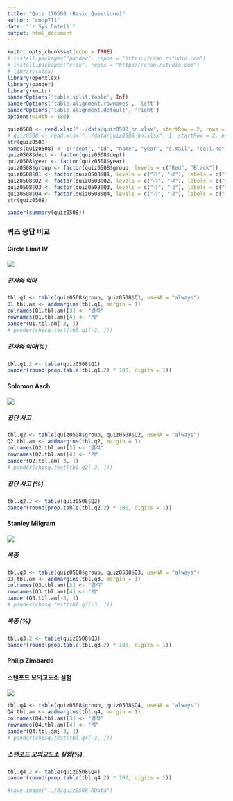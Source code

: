 ```yaml
---
title: "Quiz 170508 (Basic Questions)"
author: "coop711"
date: "`r Sys.Date()`"
output: html_document
---
```


```r
knitr::opts_chunk$set(echo = TRUE)
# install.packages("pander", repos = "https://cran.rstudio.com")
# install.packages("xlsx", repos = "https://cran.rstudio.com")
# library(xlsx)
library(openxlsx)
library(pander)
library(knitr)
panderOptions('table.split.table', Inf)
panderOptions('table.alignment.rownames', 'left')
panderOptions('table.alignment.default', 'right')
options(width = 180)
```

```r
quiz0508 <- read.xlsx("../data/quiz0508_hn.xlsx", startRow = 2, rows = 2:161, cols = c(3:7, 9:14))
# quiz0508 <- read.xlsx("../data/quiz0508_hn.xlsx", 1, startRow = 2, endRow = 161, colIndex = c(3:7, 9:14), colClasses = c(rep("character", 11)), stringsAsFactors = FALSE)
str(quiz0508)
names(quiz0508) <- c("dept", "id", "name", "year", "e.mail", "cell.no", "Q1", "Q2", "Q3", "Q4", "group")
quiz0508$dept <- factor(quiz0508$dept)
quiz0508$year <- factor(quiz0508$year)
quiz0508$group <- factor(quiz0508$group, levels = c("Red", "Black"))
quiz0508$Q1 <- factor(quiz0508$Q1, levels = c("가", "나"), labels = c("천사", "악마"))
quiz0508$Q2 <- factor(quiz0508$Q2, levels = c("가", "나"), labels = c("동조", "거부"))
quiz0508$Q3 <- factor(quiz0508$Q3, levels = c("가", "나"), labels = c("누를 것이다", "누르지 않는다"))
quiz0508$Q4 <- factor(quiz0508$Q4, levels = c("가", "나"), labels = c("그들과 같이", "그들과 달리"))
str(quiz0508)
```

```r
pander(summary(quiz0508))
```

### 퀴즈 응답 비교

#### Circle Limit IV

![](../pics/Quiz170508_hn_Q1.png)

##### 천사와 악마

```r
tbl.q1 <- table(quiz0508$group, quiz0508$Q1, useNA = "always")
Q1.tbl.am <- addmargins(tbl.q1, margin = 1)
colnames(Q1.tbl.am)[3] <- "결석"
rownames(Q1.tbl.am)[4] <- "계"
pander(Q1.tbl.am[-3, ])
# pander(chisq.test(tbl.q1[-3, ]))
```

##### 천사와 악마(%)

```r
tbl.q1.2 <- table(quiz0508$Q1)
pander(round(prop.table(tbl.q1.2) * 100, digits = 1))
```

#### Solomon Asch

![](../pics/Quiz170508_hn_Q2.png)

##### 집단 사고

```r
tbl.q2 <- table(quiz0508$group, quiz0508$Q2, useNA = "always")
Q2.tbl.am <- addmargins(tbl.q2, margin = 1)
colnames(Q2.tbl.am)[3] <- "결석"
rownames(Q2.tbl.am)[4] <- "계"
pander(Q2.tbl.am[-3, ])
# pander(chisq.test(tbl.q2[-3, ]))
```

##### 집단 사고 (%)

```r
tbl.q2.2 <- table(quiz0508$Q2)
pander(round(prop.table(tbl.q2.2) * 100, digits = 1))
```

#### Stanley Milgram

![](../pics/Quiz170508_hn_Q3.png)

##### 복종

```r
tbl.q3 <- table(quiz0508$group, quiz0508$Q3, useNA = "always")
Q3.tbl.am <- addmargins(tbl.q3, margin = 1)
colnames(Q3.tbl.am)[3] <- "결석"
rownames(Q3.tbl.am)[4] <- "계"
pander(Q3.tbl.am[-3, ])
# pander(chisq.test(tbl.q3[-3, ]))
```

##### 복종 (%)

```r
tbl.q3.2 <- table(quiz0508$Q3)
pander(round(prop.table(tbl.q3.2) * 100, digits = 1))
```

#### Philip Zimbardo

#### 스탠포드 모의교도소 실험

![](../pics/Quiz170508_hn_Q4.png)

```r
tbl.q4 <- table(quiz0508$group, quiz0508$Q4, useNA = "always")
Q4.tbl.am <- addmargins(tbl.q4, margin = 1)
colnames(Q4.tbl.am)[3] <- "결석"
rownames(Q4.tbl.am)[4] <- "계"
pander(Q4.tbl.am[-3, ])
# pander(chisq.test(tbl.q4[-3, ]))
```

##### 스탠포드 모의교도소 실험(%).  

```r
tbl.q4.2 <- table(quiz0508$Q4)
pander(round(prop.table(tbl.q4.2) * 100, digits = 1))
```

```r
#save.image("../R/quiz0508.RData")
```